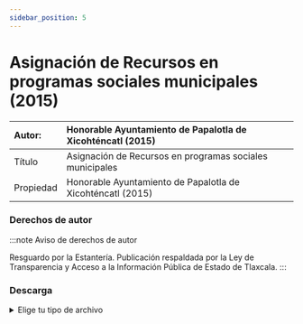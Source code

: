 ```yaml
---
sidebar_position: 5
---
```

# Asignación de Recursos en programas sociales municipales (2015)
|Autor:|Honorable Ayuntamiento de Papalotla de Xicohténcatl (2015)  |
|:--|:--|
|Título|Asignación de Recursos en programas sociales municipales|
|Propiedad|Honorable Ayuntamiento de Papalotla de Xicohténcatl (2015)|

### Derechos de autor
    
:::note Aviso de derechos de autor

Resguardo por la Estantería. Publicación respaldada por la Ley de Transparencia y Acceso a la Información Pública de
Estado de Tlaxcala.
:::

### Descarga
<details>
  <summary>Elige tu tipo de archivo</summary>
    <div>
        <a href="https://estanteriadigitalpapalotla.s3.us-east-2.amazonaws.com/EstanteriaDigitalDePapalotla/Documentos+p%C3%BAblicos+y+transparencia/Asignacion-Programas-2015.pdf"> 📥 Asignación de Recursos en programas sociales municipales (2015) (PDF)</a>
        </div>      
</details>